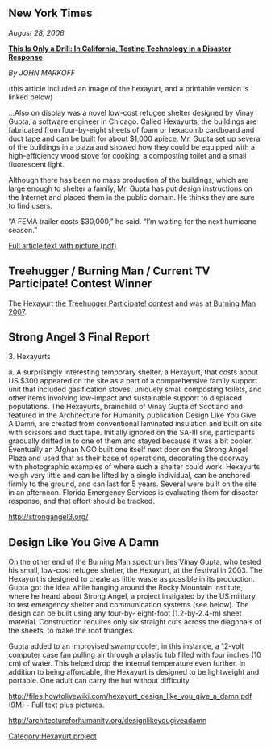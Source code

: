 {{Hexayurt header}}
== New York Times ==
''August 28, 2006''

'''[http://www.nytimes.com/2006/08/28/technology/28disaster.html This Is Only a Drill: In California, Testing Technology in a Disaster Response]'''

''By JOHN MARKOFF''

(this article included an image of the hexayurt, and a printable version is linked below)

...Also on display was a novel low-cost refugee shelter designed by Vinay Gupta, a software engineer in Chicago. Called Hexayurts, the buildings are fabricated from four-by-eight sheets of foam or hexacomb cardboard and duct tape and can be built for about $1,000 apiece. Mr. Gupta set up several of the buildings in a plaza and showed how they could be equipped with a high-efficiency wood stove for cooking, a composting toilet and a small fluorescent light.

Although there has been no mass production of the buildings, which are large enough to shelter a family, Mr. Gupta has put design instructions on the Internet and placed them in the public domain. He thinks they are sure to find users.

“A FEMA trailer costs $30,000,” he said. “I’m waiting for the next hurricane season.”

[[Media:Strong_angel_3_NYT_markoff.pdf|Full article text with picture (pdf)]]

== Treehugger / Burning Man / Current TV Participate! Contest Winner ==
The Hexayurt 
[http://www.treehugger.com/files/2007/08/participate_win.php|won the Treehugger Participate! contest]
and was [http://www.burningman.com/environment/blog/?p=108|featured at Burning Man 2007].



== Strong Angel 3 Final Report ==
3. Hexayurts  

a. A surprisingly interesting temporary shelter, a Hexayurt, that costs about US $300 
appeared on the site as a part of a comprehensive family support unit that 
included gasification stoves, uniquely small composting toilets, and other items 
involving low-impact and sustainable support to displaced populations. The 
Hexayurts, brainchild of Vinay Gupta of Scotland and featured in the Architecture 
for Humanity publication Design Like You Give A Damn, are created from 
conventional laminated insulation and built on site with scissors and duct tape. 
Initially ignored on the SA-III site, participants gradually drifted in to one of them 
and stayed because it was a bit cooler. Eventually an Afghan NGO built one itself 
next door on the Strong Angel Plaza and used that as their base of operations, 
decorating the doorway with photographic examples of where such a shelter could 
work. Hexayurts weigh very little and can be lifted by a single individual, can be 
anchored firmly to the ground, and can last for 5 years. Several were built on the 
site in an afternoon. Florida Emergency Services is evaluating them for disaster 
response, and that effort should be tracked.

http://strongangel3.org/

== Design Like You Give A Damn == 
On the other end of the Burning Man
spectrum lies Vinay Gupta, who tested
his small, low-cost refugee shelter, the
Hexayurt, at the festival in 2003.
The Hexayurt is designed to create as
little waste as possible in its production.
Gupta got the idea while hanging around the
Rocky Mountain Institute, where he heard
about Strong Angel, a project instigated by
the US military to test emergency shelter
and communication systems (see below).
The design can be built using any four-by-
eight-foot (1.2-by-2.4-m) sheet material.
Construction requires only six straight cuts
across the diagonals of the sheets, to make
the roof triangles.

Gupta added to an improvised
swamp cooler, in this instance, a 12-volt
computer case fan pulling air through a
plastic tub filled with four inches (10 cm)
of water. This helped drop the internal
temperature even further. In addition to
being affordable, the Hexayurt is designed to
be lightweight and portable. One adult can
carry the hut without difficulty.

http://files.howtolivewiki.com/hexayurt_design_like_you_give_a_damn.pdf (9M) - Full text plus pictures.

http://architectureforhumanity.org/designlikeyougiveadamn

[[Category:Hexayurt project]]